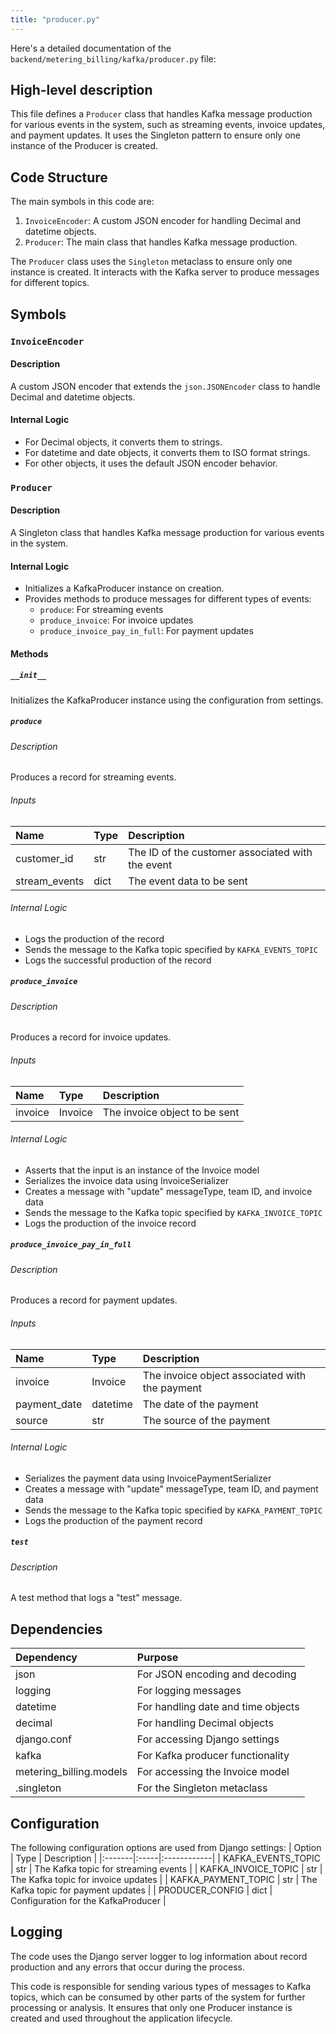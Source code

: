 ```yaml
---
title: "producer.py"
---
```


Here's a detailed documentation of the `backend/metering_billing/kafka/producer.py` file:

## High-level description
This file defines a `Producer` class that handles Kafka message production for various events in the system, such as streaming events, invoice updates, and payment updates. It uses the Singleton pattern to ensure only one instance of the Producer is created.

## Code Structure
The main symbols in this code are:
1. `InvoiceEncoder`: A custom JSON encoder for handling Decimal and datetime objects.
2. `Producer`: The main class that handles Kafka message production.

The `Producer` class uses the `Singleton` metaclass to ensure only one instance is created. It interacts with the Kafka server to produce messages for different topics.

## Symbols

### `InvoiceEncoder`
#### Description
A custom JSON encoder that extends the `json.JSONEncoder` class to handle Decimal and datetime objects.

#### Internal Logic
- For Decimal objects, it converts them to strings.
- For datetime and date objects, it converts them to ISO format strings.
- For other objects, it uses the default JSON encoder behavior.

### `Producer`
#### Description
A Singleton class that handles Kafka message production for various events in the system.

#### Internal Logic
- Initializes a KafkaProducer instance on creation.
- Provides methods to produce messages for different types of events:
  - `produce`: For streaming events
  - `produce_invoice`: For invoice updates
  - `produce_invoice_pay_in_full`: For payment updates

#### Methods

##### `__init__`
Initializes the KafkaProducer instance using the configuration from settings.

##### `produce`
###### Description
Produces a record for streaming events.

###### Inputs
| Name | Type | Description |
|:-----|:-----|:------------|
| customer_id | str | The ID of the customer associated with the event |
| stream_events | dict | The event data to be sent |

###### Internal Logic
- Logs the production of the record
- Sends the message to the Kafka topic specified by `KAFKA_EVENTS_TOPIC`
- Logs the successful production of the record

##### `produce_invoice`
###### Description
Produces a record for invoice updates.

###### Inputs
| Name | Type | Description |
|:-----|:-----|:------------|
| invoice | Invoice | The invoice object to be sent |

###### Internal Logic
- Asserts that the input is an instance of the Invoice model
- Serializes the invoice data using InvoiceSerializer
- Creates a message with "update" messageType, team ID, and invoice data
- Sends the message to the Kafka topic specified by `KAFKA_INVOICE_TOPIC`
- Logs the production of the invoice record

##### `produce_invoice_pay_in_full`
###### Description
Produces a record for payment updates.

###### Inputs
| Name | Type | Description |
|:-----|:-----|:------------|
| invoice | Invoice | The invoice object associated with the payment |
| payment_date | datetime | The date of the payment |
| source | str | The source of the payment |

###### Internal Logic
- Serializes the payment data using InvoicePaymentSerializer
- Creates a message with "update" messageType, team ID, and payment data
- Sends the message to the Kafka topic specified by `KAFKA_PAYMENT_TOPIC`
- Logs the production of the payment record

##### `test`
###### Description
A test method that logs a "test" message.

## Dependencies
| Dependency | Purpose |
|:-----------|:--------|
| json | For JSON encoding and decoding |
| logging | For logging messages |
| datetime | For handling date and time objects |
| decimal | For handling Decimal objects |
| django.conf | For accessing Django settings |
| kafka | For Kafka producer functionality |
| metering_billing.models | For accessing the Invoice model |
| .singleton | For the Singleton metaclass |

## Configuration
The following configuration options are used from Django settings:
| Option | Type | Description |
|:-------|:-----|:------------|
| KAFKA_EVENTS_TOPIC | str | The Kafka topic for streaming events |
| KAFKA_INVOICE_TOPIC | str | The Kafka topic for invoice updates |
| KAFKA_PAYMENT_TOPIC | str | The Kafka topic for payment updates |
| PRODUCER_CONFIG | dict | Configuration for the KafkaProducer |

## Logging
The code uses the Django server logger to log information about record production and any errors that occur during the process.

This code is responsible for sending various types of messages to Kafka topics, which can be consumed by other parts of the system for further processing or analysis. It ensures that only one Producer instance is created and used throughout the application lifecycle.